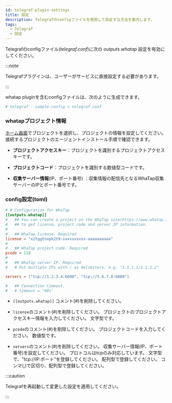 ```yaml
---
id: telegraf-plugin-settings
title: 設定
description: Telegrafのconfigファイルを使用して設定する方法を案内します。
tags:
  - Telegraf
  - 設定
---
```


Telegrafのconfigファイル(*telegraf.conf*)に次の *outputs.whatap* 設定を有効にしてください。

:::note

Telegrafプラグインは、ユーザーがサービスに直接設定する必要があります。

:::

whatap pluginを含むconfigファイルは、次のように生成できます。

```bash title=SH
# telegraf --sample-config > telegraf.conf
```

### whatapプロジェクト情報

[ホーム画面](https://service.whatap.io/)でプロジェクトを選択し、プロジェクトの情報を設定してください。 接続するプロジェクトのエージェントインストール手順で確認できます。

- **プロジェクトアクセスキー**：プロジェクトを識別するプロジェクトアクセスキーです。

- **プロジェクトコード**：プロジェクトを識別する数値型コードです。

- **収集サーバー情報**(IP、ポート番号) ：収集情報の配信先となるWhaTap収集サーバーのIPとポート番号です。

### config設定(toml)

```toml title='/etc/telegraf/telegraf.conf'
# # Configuration for WhaTap
[[outputs.whatap]]
#   ## You can create a project on the WhaTap site(https://www.whatap.io)
#   ## to get license, project code and server IP information.
#
#   ## WhaTap license. Required
license = "x2tggtnopk2t9-xxxxxxxxxx-aaaaaaaaaa"
#
#   ## WhaTap project code. Required
pcode = 118
#
#   ## WhaTap server IP. Required
#   # Put multiple IPs with / as delimiters. e.g. "1.1.1.1/2.2.2.2"

servers = ["tcp://1.2.3.4:6600", "tcp://5.6.7.8:6600"]

#   ## Connection timeout.
#   # timeout = "60s"
```

- `[[outputs.whatap]]` コメント(#)を削除してください。

- `license`のコメント(#)を削除してください。 プロジェクトのプロジェクトアクセスキー情報を入力してください。 文字型です。

- `pcode`のコメント(#)を削除してください。 プロジェクトコードを入力してください。 数値型です。

- `servers`のコメント(#)を削除してください。 収集サーバー情報(IP、ポート番号)を設定してください。 プロトコルはtcpのみ対応しています。 文字型で、"tcp://IP:ポート"を登録してください。 配列型で登録してください。 コンマ(,)で区切り、配列型で登録してください。

:::caution

Telegrafを再起動して変更した設定を適用してください。

:::
